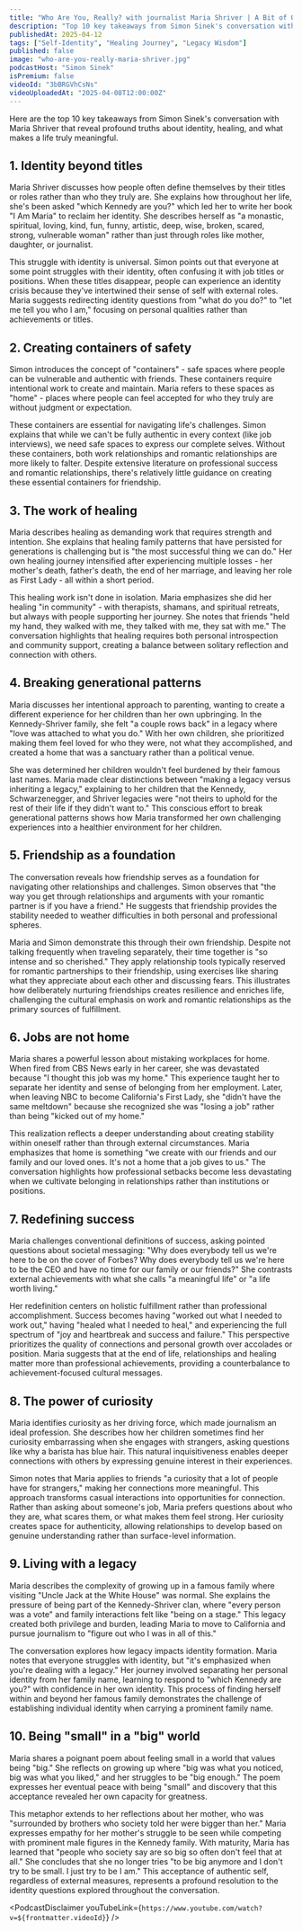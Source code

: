 ```yaml
---
title: "Who Are You, Really? with journalist Maria Shriver | A Bit of Optimism Podcast"
description: "Top 10 key takeaways from Simon Sinek's conversation with Maria Shriver that reveal profound truths about identity, healing, and what makes a life truly meaningful."
publishedAt: 2025-04-12
tags: ["Self-Identity", "Healing Journey", "Legacy Wisdom"]
published: false
image: "who-are-you-really-maria-shriver.jpg"
podcastHost: "Simon Sinek"
isPremium: false
videoId: "3bBRGVhCsNs"
videoUploadedAt: "2025-04-08T12:00:00Z"
---
```



<PodcastSummaryPageLayout frontmatter={frontmatter}>

Here are the top 10 key takeaways from Simon Sinek's conversation with Maria Shriver that reveal profound truths about identity, healing, and what makes a life truly meaningful.

## 1. Identity beyond titles

Maria Shriver discusses how people often define themselves by their titles or roles rather than who they truly are. She explains how throughout her life, she's been asked "which Kennedy are you?" which led her to write her book "I Am Maria" to reclaim her identity. She describes herself as "a monastic, spiritual, loving, kind, fun, funny, artistic, deep, wise, broken, scared, strong, vulnerable woman" rather than just through roles like mother, daughter, or journalist.

This struggle with identity is universal. Simon points out that everyone at some point struggles with their identity, often confusing it with job titles or positions. When these titles disappear, people can experience an identity crisis because they've intertwined their sense of self with external roles. Maria suggests redirecting identity questions from "what do you do?" to "let me tell you who I am," focusing on personal qualities rather than achievements or titles.

## 2. Creating containers of safety

Simon introduces the concept of "containers" - safe spaces where people can be vulnerable and authentic with friends. These containers require intentional work to create and maintain. Maria refers to these spaces as "home" - places where people can feel accepted for who they truly are without judgment or expectation.

These containers are essential for navigating life's challenges. Simon explains that while we can't be fully authentic in every context (like job interviews), we need safe spaces to express our complete selves. Without these containers, both work relationships and romantic relationships are more likely to falter. Despite extensive literature on professional success and romantic relationships, there's relatively little guidance on creating these essential containers for friendship.

## 3. The work of healing

Maria describes healing as demanding work that requires strength and intention. She explains that healing family patterns that have persisted for generations is challenging but is "the most successful thing we can do." Her own healing journey intensified after experiencing multiple losses - her mother's death, father's death, the end of her marriage, and leaving her role as First Lady - all within a short period.

This healing work isn't done in isolation. Maria emphasizes she did her healing "in community" - with therapists, shamans, and spiritual retreats, but always with people supporting her journey. She notes that friends "held my hand, they walked with me, they talked with me, they sat with me." The conversation highlights that healing requires both personal introspection and community support, creating a balance between solitary reflection and connection with others.

## 4. Breaking generational patterns

Maria discusses her intentional approach to parenting, wanting to create a different experience for her children than her own upbringing. In the Kennedy-Shriver family, she felt "a couple rows back" in a legacy where "love was attached to what you do." With her own children, she prioritized making them feel loved for who they were, not what they accomplished, and created a home that was a sanctuary rather than a political venue.

She was determined her children wouldn't feel burdened by their famous last names. Maria made clear distinctions between "making a legacy versus inheriting a legacy," explaining to her children that the Kennedy, Schwarzenegger, and Shriver legacies were "not theirs to uphold for the rest of their life if they didn't want to." This conscious effort to break generational patterns shows how Maria transformed her own challenging experiences into a healthier environment for her children.

## 5. Friendship as a foundation

The conversation reveals how friendship serves as a foundation for navigating other relationships and challenges. Simon observes that "the way you get through relationships and arguments with your romantic partner is if you have a friend." He suggests that friendship provides the stability needed to weather difficulties in both personal and professional spheres.

Maria and Simon demonstrate this through their own friendship. Despite not talking frequently when traveling separately, their time together is "so intense and so cherished." They apply relationship tools typically reserved for romantic partnerships to their friendship, using exercises like sharing what they appreciate about each other and discussing fears. This illustrates how deliberately nurturing friendships creates resilience and enriches life, challenging the cultural emphasis on work and romantic relationships as the primary sources of fulfillment.

## 6. Jobs are not home

Maria shares a powerful lesson about mistaking workplaces for home. When fired from CBS News early in her career, she was devastated because "I thought this job was my home." This experience taught her to separate her identity and sense of belonging from her employment. Later, when leaving NBC to become California's First Lady, she "didn't have the same meltdown" because she recognized she was "losing a job" rather than being "kicked out of my home."

This realization reflects a deeper understanding about creating stability within oneself rather than through external circumstances. Maria emphasizes that home is something "we create with our friends and our family and our loved ones. It's not a home that a job gives to us." The conversation highlights how professional setbacks become less devastating when we cultivate belonging in relationships rather than institutions or positions.

## 7. Redefining success

Maria challenges conventional definitions of success, asking pointed questions about societal messaging: "Why does everybody tell us we're here to be on the cover of Forbes? Why does everybody tell us we're here to be the CEO and have no time for our family or our friends?" She contrasts external achievements with what she calls "a meaningful life" or "a life worth living."

Her redefinition centers on holistic fulfillment rather than professional accomplishment. Success becomes having "worked out what I needed to work out," having "healed what I needed to heal," and experiencing the full spectrum of "joy and heartbreak and success and failure." This perspective prioritizes the quality of connections and personal growth over accolades or position. Maria suggests that at the end of life, relationships and healing matter more than professional achievements, providing a counterbalance to achievement-focused cultural messages.

## 8. The power of curiosity

Maria identifies curiosity as her driving force, which made journalism an ideal profession. She describes how her children sometimes find her curiosity embarrassing when she engages with strangers, asking questions like why a barista has blue hair. This natural inquisitiveness enables deeper connections with others by expressing genuine interest in their experiences.

Simon notes that Maria applies to friends "a curiosity that a lot of people have for strangers," making her connections more meaningful. This approach transforms casual interactions into opportunities for connection. Rather than asking about someone's job, Maria prefers questions about who they are, what scares them, or what makes them feel strong. Her curiosity creates space for authenticity, allowing relationships to develop based on genuine understanding rather than surface-level information.

## 9. Living with a legacy

Maria describes the complexity of growing up in a famous family where visiting "Uncle Jack at the White House" was normal. She explains the pressure of being part of the Kennedy-Shriver clan, where "every person was a vote" and family interactions felt like "being on a stage." This legacy created both privilege and burden, leading Maria to move to California and pursue journalism to "figure out who I was in all of this."

The conversation explores how legacy impacts identity formation. Maria notes that everyone struggles with identity, but "it's emphasized when you're dealing with a legacy." Her journey involved separating her personal identity from her family name, learning to respond to "which Kennedy are you?" with confidence in her own identity. This process of finding herself within and beyond her famous family demonstrates the challenge of establishing individual identity when carrying a prominent family name.

## 10. Being "small" in a "big" world

Maria shares a poignant poem about feeling small in a world that values being "big." She reflects on growing up where "big was what you noticed, big was what you liked," and her struggles to be "big enough." The poem expresses her eventual peace with being "small" and discovery that this acceptance revealed her own capacity for greatness.

This metaphor extends to her reflections about her mother, who was "surrounded by brothers who society told her were bigger than her." Maria expresses empathy for her mother's struggle to be seen while competing with prominent male figures in the Kennedy family. With maturity, Maria has learned that "people who society say are so big so often don't feel that at all." She concludes that she no longer tries "to be big anymore and I don't try to be small. I just try to be I am." This acceptance of authentic self, regardless of external measures, represents a profound resolution to the identity questions explored throughout the conversation.

<PodcastDisclaimer
  youTubeLink={`https://www.youtube.com/watch?v=${frontmatter.videoId}`}
/>

</PodcastSummaryPageLayout>
